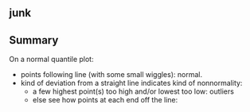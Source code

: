 ## junk

## Summary

On a normal quantile plot:

- points following line (with some small wiggles): normal.
- kind of deviation from a straight line indicates kind of nonnormality:
  - a few highest point(s) too high and/or lowest too low: outliers
  - else see how points at each end off the line:
  
  \begin{tabular}{llcc}
  && \multicolumn{2}{c}{High points}\\
  && Too low & too high\\
  \hline
  Low points & Too low & Skewed left & Long tails\\
             & Too high & Short tails & Skewed right \\
  \hline
  
  \end{tabular}
  
  